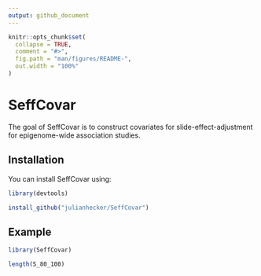 ---
output: github_document
---

<!-- README.md is generated from README.Rmd. Please edit that file -->

```{r, include = FALSE}
knitr::opts_chunk$set(
  collapse = TRUE,
  comment = "#>",
  fig.path = "man/figures/README-",
  out.width = "100%"
)
```

# SeffCovar

<!-- badges: start -->
<!-- badges: end -->

The goal of SeffCovar is to construct covariates for slide-effect-adjustment for epigenome-wide association studies.

## Installation

You can install SeffCovar using:

``` r
library(devtools)

install_github("julianhecker/SeffCovar")
```

## Example


```{r example}
library(SeffCovar)

length(S_80_100)
```





